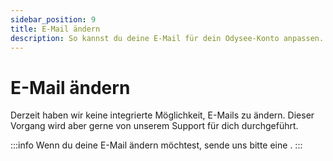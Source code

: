---
sidebar_position: 9
title: E-Mail ändern
description: So kannst du deine E-Mail für dein Odysee-Konto anpassen.
---

# E-Mail ändern

Derzeit haben wir keine integrierte Möglichkeit, E-Mails zu ändern. Dieser Vorgang wird aber gerne von unserem Support für dich durchgeführt.

:::info
Wenn du deine E-Mail ändern möchtest, sende uns bitte eine <MailTemplate text="E-Mail" mail="hello@odysee.com" subject="Change email" body="Hello,\n\nI want to change my email, currently I use this mail:\nPlease change it to: \n\nThank you."/>.
:::

